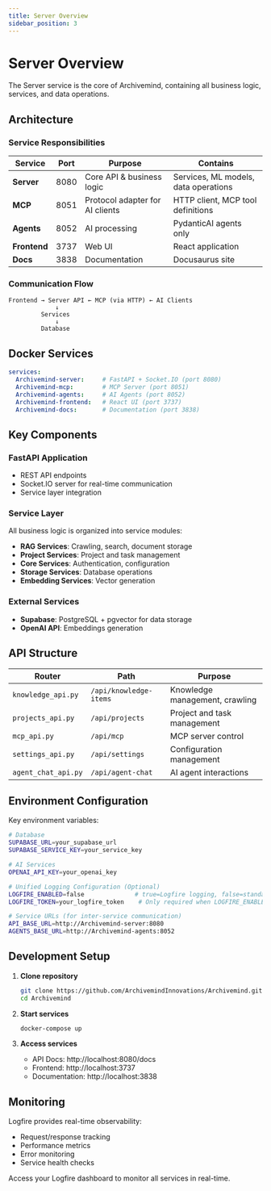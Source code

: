 ```yaml
---
title: Server Overview
sidebar_position: 3
---
```


# Server Overview

The Server service is the core of Archivemind, containing all business logic, services, and data operations.

## Architecture

### Service Responsibilities

| Service | Port | Purpose | Contains |
|---------|------|---------|----------|
| **Server** | 8080 | Core API & business logic | Services, ML models, data operations |
| **MCP** | 8051 | Protocol adapter for AI clients | HTTP client, MCP tool definitions |
| **Agents** | 8052 | AI processing | PydanticAI agents only |
| **Frontend** | 3737 | Web UI | React application |
| **Docs** | 3838 | Documentation | Docusaurus site |

### Communication Flow

```
Frontend → Server API ← MCP (via HTTP) ← AI Clients
             ↓
         Services
             ↓
         Database
```

## Docker Services

```yaml
services:
  Archivemind-server:     # FastAPI + Socket.IO (port 8080)
  Archivemind-mcp:        # MCP Server (port 8051)
  Archivemind-agents:     # AI Agents (port 8052)
  Archivemind-frontend:   # React UI (port 3737)
  Archivemind-docs:       # Documentation (port 3838)
```

## Key Components

### FastAPI Application
- REST API endpoints
- Socket.IO server for real-time communication
- Service layer integration

### Service Layer
All business logic is organized into service modules:
- **RAG Services**: Crawling, search, document storage
- **Project Services**: Project and task management
- **Core Services**: Authentication, configuration
- **Storage Services**: Database operations
- **Embedding Services**: Vector generation

### External Services
- **Supabase**: PostgreSQL + pgvector for data storage
- **OpenAI API**: Embeddings generation

## API Structure

| Router | Path | Purpose |
|--------|------|---------|
| `knowledge_api.py` | `/api/knowledge-items` | Knowledge management, crawling |
| `projects_api.py` | `/api/projects` | Project and task management |
| `mcp_api.py` | `/api/mcp` | MCP server control |
| `settings_api.py` | `/api/settings` | Configuration management |
| `agent_chat_api.py` | `/api/agent-chat` | AI agent interactions |

## Environment Configuration

Key environment variables:

```bash
# Database
SUPABASE_URL=your_supabase_url
SUPABASE_SERVICE_KEY=your_service_key

# AI Services  
OPENAI_API_KEY=your_openai_key

# Unified Logging Configuration (Optional)
LOGFIRE_ENABLED=false              # true=Logfire logging, false=standard logging
LOGFIRE_TOKEN=your_logfire_token    # Only required when LOGFIRE_ENABLED=true

# Service URLs (for inter-service communication)
API_BASE_URL=http://Archivemind-server:8080
AGENTS_BASE_URL=http://Archivemind-agents:8052
```

## Development Setup

1. **Clone repository**
   ```bash
   git clone https://github.com/ArchivemindInnovations/Archivemind.git
   cd Archivemind
   ```

2. **Start services**
   ```bash
   docker-compose up
   ```

3. **Access services**
   - API Docs: http://localhost:8080/docs
   - Frontend: http://localhost:3737
   - Documentation: http://localhost:3838

## Monitoring

Logfire provides real-time observability:
- Request/response tracking
- Performance metrics
- Error monitoring
- Service health checks

Access your Logfire dashboard to monitor all services in real-time.